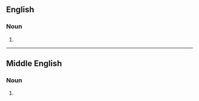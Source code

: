 ==English==

===Noun===
{{en-noun}}

# {{obsolete spelling of|church|lang=en}}

----

==Middle English==

===Noun===
{{head|enm|noun}}

# {{alt form|enm|chirche}}